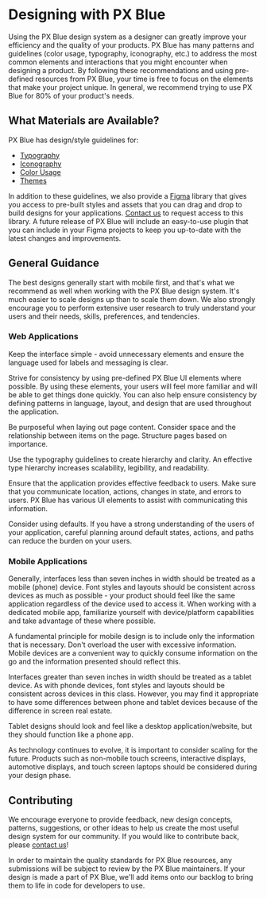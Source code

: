 # Designing with PX Blue

Using the PX Blue design system as a designer can greatly improve your efficiency and the quality of your products. PX Blue has many patterns and guidelines (color usage, typography, iconography, etc.) to address the most common elements and interactions that you might encounter when designing a product. By following these recommendations and using pre-defined resources from PX Blue, your time is free to focus on the elements that make your project unique. In general, we recommend trying to use PX Blue for 80% of your product's needs.

## What Materials are Available?
PX Blue has design/style guidelines for:
- [Typography](/style/typography)
- [Iconography](/style/iconography)
- [Color Usage](/style/color)
- [Themes](/style/themes)

In addition to these guidelines, we also provide a [Figma](https://www.figma.com/) library that gives you access to pre-built styles and assets that you can drag and drop to build designs for your applications. [Contact us](/community/contactus) to request access to this library. A future release of PX Blue will include an easy-to-use plugin that you can include in your Figma projects to keep you up-to-date with the latest changes and improvements.

## General Guidance

The best designs generally start with mobile first, and that's what we recommend as well when working with the PX Blue design system. It's much easier to scale designs up than to scale them down. We also strongly encourage you to perform extensive user research to truly understand your users and their needs, skills, preferences, and tendencies. 

### Web Applications

Keep the interface simple - avoid unnecessary elements and ensure the language used for labels and messaging is clear.
<!--image-->

Strive for consistency by using pre-defined PX Blue UI elements where possible. By using these elements, your users will feel more familiar and will be able to get things done quickly. You can also help ensure consistency by defining patterns in language, layout, and design that are used throughout the application.
<!--image-->

Be purposeful when laying out page content. Consider space and the relationship between items on the page. Structure pages based on importance.
<!--image-->

Use the typography guidelines to create hierarchy and clarity. An effective type hierarchy increases scalability, legibility, and readability.
<!--image-->

Ensure that the application provides effective feedback to users. Make sure that you communicate location, actions, changes in state, and errors to users. PX Blue has various UI elements to assist with communicating this information.
<!--image-->

Consider using defaults. If you have a strong understanding of the users of your application, careful planning around default states, actions, and paths can reduce the burden on your users.
<!--image-->


### Mobile Applications

Generally, interfaces less than seven inches in width should be treated as a mobile (phone) device. Font styles and layouts should be consistent across devices as much as possible - your product should feel like the same application regardless of the device used to access it. When working with a dedicated mobile app, familiarize yourself with device/platform capabilities and take advantage of these where possible.
<!--image-->

A fundamental principle for mobile design is to include only the information that is necessary. Don't overload the user with excessive information. Mobile devices are a convenient way to quickly consume information on the go and the information presented should reflect this.
<!--image-->

Interfaces greater than seven inches in width should be treated as a tablet device. As with phonde devices, font styles and layouts should be consistent across devices in this class. However, you may find it appropriate to have some differences between phone and tablet devices because of the difference in screen real estate.
<!--image-->

Tablet designs should look and feel like a desktop application/website, but they should function like a phone app.
<!--image-->

As technology continues to evolve, it is important to consider scaling for the future. Products such as non-mobile touch screens, interactive displays, automotive displays, and touch screen laptops should be considered during your design phase.
<!--image-->

## Contributing

We encourage everyone to provide feedback, new design concepts, patterns, suggestions, or other ideas to help us create the most useful design system for our community. If you would like to contribute back, please [contact us](/community/contactus)!

In order to maintain the quality standards for PX Blue resources, any submissions will be subject to review by the PX Blue maintainers. If your design is made a part of PX Blue, we'll add items onto our backlog to bring them to life in code for developers to use.

